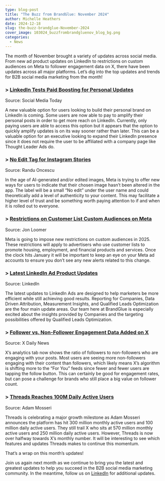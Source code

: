 ```yaml
---
type: blog-post
title: "The Buzz from BrandGlue: November 2024"
author: Michelle Heathers
date: 2024-12-18
slug: the-buzz-brandglue-November-2024
cover_image: 103024_buzzfrombrandgluenov_blog_bg.png
categories:
  - News
---
```

The month of November brought a variety of updates across social media. From new ad product updates on LinkedIn to restrictions on custom audiences on Meta to follower engagement data on X, there have been updates across all major platforms. Let’s dig into the top updates and trends for B2B social media marketing from the month!

### \> [LinkedIn Tests Paid Boosting for Personal Updates](https://www.socialmediatoday.com/news/linkedin-tests-boosting-personal-updates/735687/)

Source: Social Media Today

A new valuable option for users looking to build their personal brand on LinkedIn is coming. Some users are now able to pay to amplify their personal posts in order to get more reach on LinkedIn. Currently, only paying users are able to access this option but it appears that the option to quickly amplify updates is on its way sooner rather than later. This can be a valuable option for an executive looking to expand their LinkedIn presence since it does not require the user to be affiliated with a company page like Thought Leader Ads do.

### \> [No Edit Tag for Instagram Stories](https://www.threads.net/@oncescuradu/post/DDcFUCyI2hJ)

Source: Randu Oncescu

In the age of AI-generated and/or edited images, Meta is trying to offer new ways for users to indicate that their chosen image hasn’t been altered in the app. The label will be a small “No edit” under the user name and could theoretically add a level of authenticity to your content. This may facilitate a higher level of trust and be something worth paying attention to if and when it is rolled out to everyone.

### \> [Restrictions on Customer List Custom Audiences on Meta](https://www.jonloomer.com/restrictions-on-customer-list-custom-audiences/)

Source: Jon Loomer

Meta is going to impose new restrictions on custom audiences in 2025. These restrictions will apply to advertisers who use customer lists to promote housing, employment, and financial products and services. Once the clock hits January it will be important to keep an eye on your Meta ad accounts to ensure you don’t see any new alerts related to this change.

### \> [Latest LinkedIn Ad Product Updates](https://www.linkedin.com/business/marketing/blog/linkedin-ads/new-ways-to-get-even-more-out-of-your-linkedin-ads)

Source: LinkedIn

The latest updates to LinkedIn Ads are designed to help marketers be more efficient while still achieving good results. Reporting for Companies, Data Driven Attribution, Measurement Insights, and Qualified Leads Optimization are the four main update areas. Our team here at BrandGlue is especially excited about the insights provided by Companies and the targeting possibilities offered by Qualified Leads Optimization.

### \> [Follower vs. Non-Follower Engagement Data Added on X](https://x.com/xDaily/status/1864520831402979558)

Source: X Daily News

X’s analytics tab now shows the ratio of followers to non-followers who are engaging with your posts. Most users are seeing more non-followers engaging with their content than followers, which likely means X’s algorithm is shifting more to the “For You” feeds since fewer and fewer users are tapping the follow button. This can certainly be good for engagement rates, but can pose a challenge for brands who still place a big value on follower count.

### \> [Threads Reaches 100M Daily Active Users](https://www.threads.net/@mosseri/post/DDqIYmpy25M)

Source: Adam Mosseri

Threads is celebrating a major growth milestone as Adam Mosseri announces the platform has hit 300 million monthly active users and 100 million daily active users. They still trail X who sits at 570 million monthly active users and 250 million daily active users. However, Threads is now over halfway towards X’s monthly number. It will be interesting to see which features and updates Threads makes to continue this momentum.

That’s a wrap on this month’s updates!

Join us again next month as we continue to bring you the latest and greatest updates to help you succeed in the B2B social media marketing community. In the meantime, follow us on [LinkedIn](https://www.linkedin.com/company/brandglue-com/posts/?feedView=all) for additional updates.